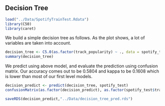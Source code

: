 ## Decision Tree
```r
load("../Data/SpotifyTrainTest.Rdata")
library(C50)
library(caret)
```

We build a simple decision tree as follows. As the plot shows, a lot of variables are taken into account.
```r
decision_tree <- C5.0(as.factor(track_popularity) ~ ., data = spotify_train)
summary(decision_tree)
```

We predict using above model, and evaluate the prediction using confusion matrix. Our accuracy comes out to be 0.5804 and kappa to be 0.1608 which is lower than most of our first level models.
```r
decision_predict <- predict(decision_tree, spotify_test)
confusionMatrix(as.factor(decision_predict), as.factor(spotify_test$track_popularity), positive = "1")
```

```r
saveRDS(decision_predict,"../Data/decision_tree_pred.rds")
```

